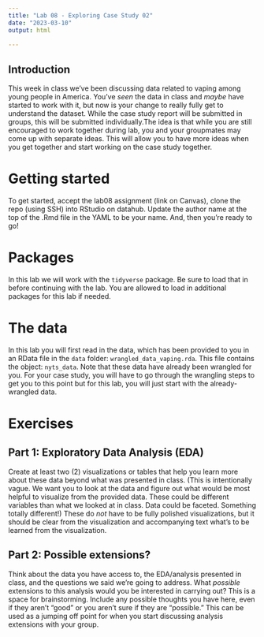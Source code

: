 ```yaml
---
title: "Lab 08 - Exploring Case Study 02"
date: "2023-03-10"
output: html 
  
---
```


## Introduction

This week in class we've been discussing data related to vaping among young people in America. You've *seen* the data in class and *maybe* have started to work with it, but now is your change to really fully get to understand the dataset. While the case study report will be submitted in groups, this will be submitted individually.The idea is that while you are still encouraged to work together during lab, you and your groupmates may come up with separate ideas. This will allow you to have more ideas when you get together and start working on the case study together.

# Getting started

To get started, accept the lab08 assignment (link on Canvas), clone the repo (using SSH) into RStudio on datahub. Update the author name at the top of the .Rmd file in the YAML to be your name. And, then you're ready to go!

# Packages

In this lab we will work with the `tidyverse` package. Be sure to load that in before continuing with the lab. You are allowed to load in additional packages for this lab if needed.

# The data

In this lab you will first read in the data, which has been provided to you in an RData file in the `data` folder: `wrangled_data_vaping.rda`. This file contains the object: `nyts_data`. Note that these data have already been wrangled for you. For your case study, you will have to go through the wrangling steps to get you to this point but for this lab, you will just start with the already-wrangled data.

# Exercises

## Part 1: Exploratory Data Analysis (EDA)

Create at least two (2) visualizations or tables that help you learn more about these data beyond what was presented in class. (This is intentionally vague. We want you to look at the data and figure out what would be most helpful to visualize from the provided data. These could be different variables than what we looked at in class. Data could be faceted. Something totally different!) These do *not* have to be fully polished visualizations, but it should be clear from the visualization and accompanying text what's to be learned from the visualization.

## Part 2: Possible extensions?

Think about the data you have access to, the EDA/analysis presented in class, and the questions we said we're going to address. What *possible* extensions to this analysis would you be interested in carrying out? This is a space for brainstorming. Include any possible thoughts you have here, even if they aren't "good" or you aren't sure if they are "possible." This can be used as a jumping off point for when you start discussing analysis extensions with your group.
